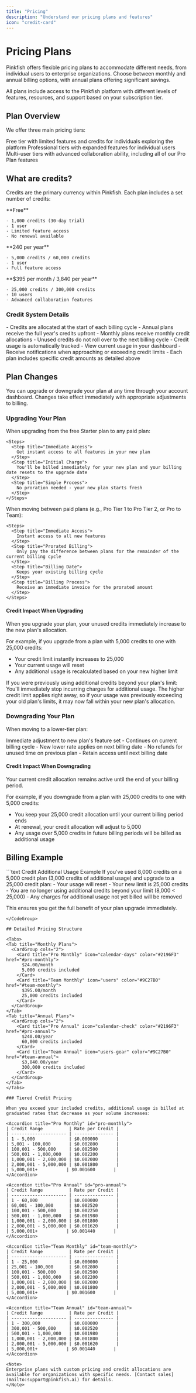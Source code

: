 ```yaml
---
title: "Pricing"
description: "Understand our pricing plans and features"
icon: "credit-card"
---
```


# Pricing Plans

Pinkfish offers flexible pricing plans to accommodate different needs, from individual users to enterprise organizations. Choose between monthly and annual billing options, with annual plans offering significant savings.

<Info>
  All plans include access to the Pinkfish platform with different levels of features, resources, and support based on your subscription tier.
</Info>

## Plan Overview

We offer three main pricing tiers:

<CardGroup cols="3">
  <Card title="Starter Plan" icon="seedling" color="#4CAF50">
    Free tier with limited features and credits for individuals exploring the platform
  </Card>
  <Card title="Pro Plans" icon="user" color="#2196F3">
    Professional tiers with expanded features for individual users
  </Card>
  <Card title="Team Plans" icon="users" color="#9C27B0">
    Multi-user tiers with advanced collaboration ability, including all of our Pro Plan features
  </Card>
</CardGroup>

## What are credits?

Credits are the primary currency within Pinkfish. Each plan includes a set number of credits:

<Tabs>
  <Tab title="Starter">
    **Free**

    - 1,000 credits (30-day trial)
    - 1 user
    - Limited feature access
    - No renewal available
  </Tab>
  <Tab title="Pro">
    **240 per year**

    - 5,000 credits / 60,000 credits
    - 1 user
    - Full feature access
  </Tab>
  <Tab title="Team">
    **$395 per month / 3,840 per year**

    - 25,000 credits / 300,000 credits
    - 10 users
    - Advanced collaboration features
  </Tab>
</Tabs>

### Credit System Details

<Accordion title="Credit Allocation">
  - Credits are allocated at the start of each billing cycle
  - Annual plans receive the full year's credits upfront
  - Monthly plans receive monthly credit allocations
  - Unused credits do not roll over to the next billing cycle
</Accordion>

<Accordion title="Usage Tracking">
  - Credit usage is automatically tracked
  - View current usage in your dashboard
  - Receive notifications when approaching or exceeding credit limits
  - Each plan includes specific credit amounts as detailed above
</Accordion>

## Plan Changes

<Info>
  You can upgrade or downgrade your plan at any time through your account dashboard. Changes take effect immediately with appropriate adjustments to billing.
</Info>

### Upgrading Your Plan

<Tabs>
  <Tab title="From Starter Plan">
    When upgrading from the free Starter plan to any paid plan:

    <Steps>
      <Step title="Immediate Access">
        Get instant access to all features in your new plan
      </Step>
      <Step title="Initial Charge">
        You'll be billed immediately for your new plan and your billing date resets to the upgrade date
      </Step>
      <Step title="Simple Process">
        No proration needed - your new plan starts fresh
      </Step>
    </Steps>
  </Tab>
  <Tab title="Between Paid Plans">
    When moving between paid plans (e.g., Pro Tier 1 to Pro Tier 2, or Pro to Team):

    <Steps>
      <Step title="Immediate Access">
        Instant access to all new features
      </Step>
      <Step title="Prorated Billing">
        Only pay the difference between plans for the remainder of the current billing cycle
      </Step>
      <Step title="Billing Date">
        Keeps your existing billing cycle
      </Step>
      <Step title="Billing Process">
        Receive an immediate invoice for the prorated amount
      </Step>
    </Steps>
  </Tab>
</Tabs>

#### Credit Impact When Upgrading

<Note>
  When you upgrade your plan, your unused credits immediately increase to the new plan's allocation.
</Note>

For example, if you upgrade from a plan with 5,000 credits to one with 25,000 credits:
- Your credit limit instantly increases to 25,000
- Your current usage will reset
- Any additional usage is recalculated based on your new higher limit

<Warning>
  If you were previously using additional credits beyond your plan's limit: You'll immediately stop incurring charges for additional usage. The higher credit limit applies right away, so if your usage was previously exceeding your old plan's limits, it may now fall within your new plan's allocation.
</Warning>

### Downgrading Your Plan

When moving to a lower-tier plan:

<CardGroup cols="2">
  <Card title="Feature Access" icon="toggle-on">
    Immediate adjustment to new plan's feature set
  </Card>
  <Card title="Billing Impact" icon="money-bill">
    - Continues on current billing cycle
    - New lower rate applies on next billing date
    - No refunds for unused time on previous plan
    - Retain access until next billing date
  </Card>
</CardGroup>

#### Credit Impact When Downgrading

<Note>
  Your current credit allocation remains active until the end of your billing period.
</Note>

For example, if you downgrade from a plan with 25,000 credits to one with 5,000 credits:
- You keep your 25,000 credit allocation until your current billing period ends
- At renewal, your credit allocation will adjust to 5,000
- Any usage over 5,000 credits in future billing periods will be billed as additional usage

## Billing Example

<CodeGroup>
  ```text Credit Additional Usage Example
  If you've used 8,000 credits on a 5,000 credit plan (3,000 credits of additional usage) and upgrade to a 25,000 credit plan:
  - Your usage will reset
  - Your new limit is 25,000 credits
  - You are no longer using additional credits beyond your limit (8,000 < 25,000)
  - Any charges for additional usage not yet billed will be removed

  This ensures you get the full benefit of your plan upgrade immediately.
  ```
</CodeGroup>

## Detailed Pricing Structure

<Tabs>
  <Tab title="Monthly Plans">
    <CardGroup cols="2">
      <Card title="Pro Monthly" icon="calendar-days" color="#2196F3" href="#pro-monthly">
        $24.00/month
        5,000 credits included
      </Card>
      <Card title="Team Monthly" icon="users" color="#9C27B0" href="#team-monthly">
        $395.00/month
        25,000 credits included
      </Card>
    </CardGroup>
  </Tab>
  <Tab title="Annual Plans">
    <CardGroup cols="2">
      <Card title="Pro Annual" icon="calendar-check" color="#2196F3" href="#pro-annual">
        $240.00/year
        60,000 credits included
      </Card>
      <Card title="Team Annual" icon="users-gear" color="#9C27B0" href="#team-annual">
        $3,840.00/year
        300,000 credits included
      </Card>
    </CardGroup>
  </Tab>
</Tabs>

### Tiered Credit Pricing

When you exceed your included credits, additional usage is billed at graduated rates that decrease as your volume increases:

<Accordion title="Pro Monthly" id="pro-monthly">
  | Credit Range          | Rate per Credit |
  | --------------------- | --------------- |
  | 1 - 5,000             | $0.000000       |
  | 5,001 - 100,000       | $0.002800       |
  | 100,001 - 500,000     | $0.002500       |
  | 500,001 - 1,000,000   | $0.002200       |
  | 1,000,001 - 2,000,000 | $0.002000       |
  | 2,000,001 - 5,000,000 | $0.001800       |
  | 5,000,001+           | $0.001600       |
</Accordion>

<Accordion title="Pro Annual" id="pro-annual">
  | Credit Range          | Rate per Credit |
  | --------------------- | --------------- |
  | 1 - 60,000            | $0.000000       |
  | 60,001 - 100,000      | $0.002520       |
  | 100,001 - 500,000     | $0.002250       |
  | 500,001 - 1,000,000   | $0.001980       |
  | 1,000,001 - 2,000,000 | $0.001800       |
  | 2,000,001 - 5,000,000 | $0.001620       |
  | 5,000,001+           | $0.001440       |
</Accordion>

<Accordion title="Team Monthly" id="team-monthly">
  | Credit Range          | Rate per Credit |
  | --------------------- | --------------- |
  | 1 - 25,000            | $0.000000       |
  | 25,001 - 100,000      | $0.002800       |
  | 100,001 - 500,000     | $0.002500       |
  | 500,001 - 1,000,000   | $0.002200       |
  | 1,000,001 - 2,000,000 | $0.002000       |
  | 2,000,001 - 5,000,000 | $0.001800       |
  | 5,000,001+           | $0.001600       |
</Accordion>

<Accordion title="Team Annual" id="team-annual">
  | Credit Range          | Rate per Credit |
  | --------------------- | --------------- |
  | 1 - 300,000           | $0.000000       |
  | 300,001 - 500,000     | $0.002520       |
  | 500,001 - 1,000,000   | $0.001980       |
  | 1,000,001 - 2,000,000 | $0.001800       |
  | 2,000,001 - 5,000,000 | $0.001620       |
  | 5,000,001+           | $0.001440       |
</Accordion>

<Note>
  Enterprise plans with custom pricing and credit allocations are available for organizations with specific needs. [Contact sales](mailto:support@pinkfish.ai) for details.
</Note>
